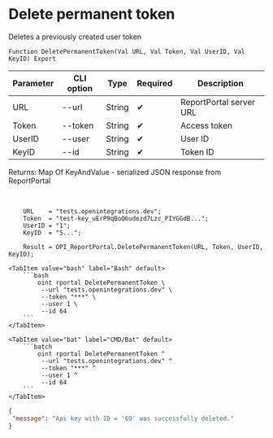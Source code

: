 ﻿---
sidebar_position: 3
description: Delete permanent token and other functions to work with ReportPortal in the Open Integration Package, a free open-source integration library for 1C:Enterprise 8, OneScript and CLI
keywords: [1C, 1С, 1С:Enterprise, 1С:Enterprise 8.3, API, Integration, Services, Exchange, OneScript, CLI, ReportPortal]
---


# Delete permanent token
 Deletes a previously created user token



`Function DeletePermanentToken(Val URL, Val Token, Val UserID, Val KeyID) Export`

  | Parameter | CLI option | Type | Required | Description |
  |-|-|-|-|-|
  | URL | --url | String | &#x2714; | ReportPortal server URL |
  | Token | --token | String | &#x2714; | Access token |
  | UserID | --user | String | &#x2714; | User ID |
  | KeyID | --id | String | &#x2714; | Token ID |

  
  Returns:  Map Of KeyAndValue - serialized JSON response from ReportPortal

<br/>



```bsl title="1C:Enterprise/OneScript code example"
    URL    = "tests.openintegrations.dev";
    Token  = "test-key_uErP9qBoQ6udezd7Lzc_PIYGGdB...";
    UserID = "1";
    KeyID  = "5...";

    Result = OPI_ReportPortal.DeletePermanentToken(URL, Token, UserID, KeyID);
```
 

 <Tabs>
  
    <TabItem value="bash" label="Bash" default>
        ```bash
            oint rportal DeletePermanentToken \
             --url "tests.openintegrations.dev" \
             --token "***" \
             --user 1 \
             --id 64
        ```
    </TabItem>
  
    <TabItem value="bat" label="CMD/Bat" default>
        ```batch
            oint rportal DeletePermanentToken ^
             --url "tests.openintegrations.dev" ^
             --token "***" ^
             --user 1 ^
             --id 64
        ```
    </TabItem>
</Tabs>


```json title="Result"
{
 "message": "Api key with ID = '69' was successfully deleted."
}
```
